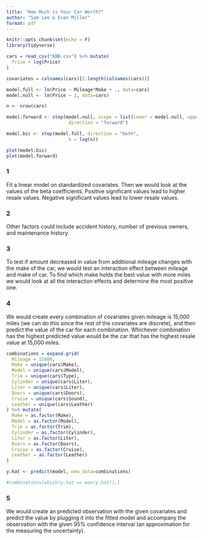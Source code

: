 ---
title: "How Much is Your Car Worth?"
author: "Sam Lee & Evan Miller"
format: pdf
---

```{r setup, include=FALSE}
knitr::opts_chunk$set(echo = F)
library(tidyverse)

cars = read_csv("KBB.csv") %>% mutate(
  Price = log(Price)
)

covariates = colnames(cars)[2:length(colnames(cars))]

model.full <- lm(Price ~ Mileage*Make + ., data=cars)
model.null <- lm(Price ~ 1, data=cars)

n <- nrow(cars)

model.forward <- step(model.null, scope = list(lower = model.null, upper = model.full), 
                       direction = "forward")

model.bic <- step(model.full, direction = "both",
                       k = log(n))

plot(model.bic)
plot(model.forward)


```

### 1

Fit a linear model on standardized covariates. Then we would look at the values of the beta coefficients. Positive significant values lead to higher resale values. Negative significant values lead to lower resale values. 

### 2

Other factors could include accident history, number of previous owners, and maintenance history.

### 3

To test if amount decreased in value from additional mileage changes with the make of the car, we would test an interaction effect between mileage and make of car. To find which make holds the best value with more miles we would look at all the interaction effects and determine the most positive one. 

### 4

We would create every combination of covariates given mileage is 15,000 miles (we can do this since the rest of the covariates are discrete), and then predict the value of the car for each combination. Whichever combination has the highest predicted value would be the car that has the highest resale value at 15,000 miles.

```{r combinations}
combinations = expand.grid(
  Mileage = 15000,
  Make = unique(cars$Make),
  Model = unique(cars$Model),
  Trim = unique(cars$Type),
  Cylinder = unique(cars$Liter),
  Liter = unique(cars$Liter),
  Doors = unique(cars$Doors),
  Cruise = unique(cars$Sound),
  Leather = unique(cars$Leather)
) %>% mutate(
  Make = as.factor(Make),
  Model = as.factor(Model),
  Trim = as.factor(Trim),
  Cylinder = as.factor(Cylinder),
  Liter = as.factor(Liter),
  Doors = as.factor(Doors),
  Cruise = as.factor(Cruise),
  Leather = as.factor(Leather)
)

y.hat <- predict(model, new_data=combinations)

#combinations[which(y.hat == max(y.hat)),]
```

### 5

We would create an predicted observation with the given covariates and predict the value by plugging it into the fitted model and accompany the observation with the given 95% confidence interval (an approximation for the measuring the uncertainty). 
